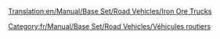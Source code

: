 [[Translation:en/Manual/Base Set/Road Vehicles/Iron Ore Trucks]]

{{fr/Manual/Base Set/Road Vehicles/Vehicule routier|nom      = Camion de minerai de fer MPS
  |img      = en/Archive/Old 32bpp/MPS Iron Ore Truck.png
  |prix     = 4 961£ (9 922$)
  |vitesse  = 48 km/h (30 mph)
  |annualite= 421£ (842$)
  |design   = 1936
  |vie      = 15
  |capacite = 22 tonnes de minerai de fer
}}
{{fr/Manual/Base Set/Road Vehicles/Vehicule routier|nom      = Camion de minerai de fer Uhl
  |img      = en/Archive/Old 32bpp/Uhl Iron Ore Truck.png
  |prix     = 5 740£ (11 480$)
  |vitesse  = 88 km/h (55 mph)
  |annualite= 787£ (1 574$)
  |design   = 1977
  |vie      = 15
  |capacite = 25 tonnes de minerai de fer
}}
{{fr/Manual/Base Set/Road Vehicles/Vehicule routier|nom      = Camion de minerai de fer Chippy
  |img      = en/Archive/Old 32bpp/Chippy Iron Ore Truck.png
  |prix     = 6 150£ (12 300$)
  |vitesse  = 112 km/h (70 mph)
  |annualite= 1 125£ (2 250$)
  |design   = 2011
  |vie      = 15
  |capacite = 27 tonnes de minerai de fer
}}

[[Category:fr/Manual/Base Set/Road Vehicles/Véhicules routiers]]